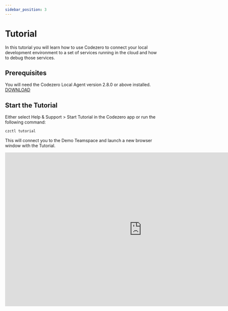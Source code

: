 ```yaml
---
sidebar_position: 3
---
```


# Tutorial

In this tutorial you will learn how to use Codezero to connect your local development environment to a set of services running in the cloud and how to debug those services.

## Prerequisites

You will need the Codezero Local Agent version 2.8.0 or above installed. [DOWNLOAD](../getting-started/installation)

## Start the Tutorial

Either select Help & Support > Start Tutorial in the Codezero app or run the following command:

```bash
czctl tutorial
```

This will connect you to the Demo Teamspace and launch a new browser window with the Tutorial.

<iframe
    width="896"
    height="504"
    src="https://www.youtube.com/embed/ksz9wIRT8ns?si=SAn5mGatVplGLryZ"
    title="YouTube video player"
    frameborder="0"
    allow="accelerometer; autoplay; clipboard-write; encrypted-media; gyroscope; picture-in-picture; web-share"
    referrerpolicy="strict-origin-when-cross-origin"
    allowfullscreen
></iframe>
